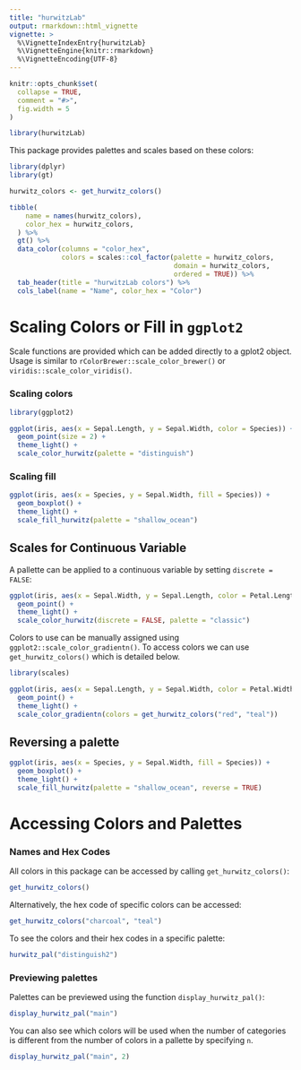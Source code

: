 ```yaml
---
title: "hurwitzLab"
output: rmarkdown::html_vignette
vignette: >
  %\VignetteIndexEntry{hurwitzLab}
  %\VignetteEngine{knitr::rmarkdown}
  %\VignetteEncoding{UTF-8}
---
```


```r
knitr::opts_chunk$set(
  collapse = TRUE,
  comment = "#>",
  fig.width = 5
)
```

```r
library(hurwitzLab)
```

This package provides palettes and scales based on these colors:

```r
library(dplyr)
library(gt)

hurwitz_colors <- get_hurwitz_colors()

tibble(
    name = names(hurwitz_colors),
    color_hex = hurwitz_colors,
  ) %>% 
  gt() %>% 
  data_color(columns = "color_hex",
             colors = scales::col_factor(palette = hurwitz_colors,
                                         domain = hurwitz_colors,
                                         ordered = TRUE)) %>% 
  tab_header(title = "hurwitzLab colors") %>% 
  cols_label(name = "Name", color_hex = "Color")
```


# Scaling Colors or Fill in `ggplot2`

Scale functions are provided which can be added directly to a 
gplot2 object. Usage is similar to `rColorBrewer::scale_color_brewer()` or `viridis::scale_color_viridis()`.

### Scaling colors
```r
library(ggplot2)

ggplot(iris, aes(x = Sepal.Length, y = Sepal.Width, color = Species)) +
  geom_point(size = 2) +
  theme_light() +
  scale_color_hurwitz(palette = "distinguish")
```

### Scaling fill

```r
ggplot(iris, aes(x = Species, y = Sepal.Width, fill = Species)) +
  geom_boxplot() +
  theme_light() +
  scale_fill_hurwitz(palette = "shallow_ocean")
```

## Scales for Continuous Variable

A pallette can be applied to a continuous variable by setting `discrete = FALSE`:

```r
ggplot(iris, aes(x = Sepal.Width, y = Sepal.Length, color = Petal.Length)) +
  geom_point() +
  theme_light() +
  scale_color_hurwitz(discrete = FALSE, palette = "classic")
```

Colors to use can be manually assigned using `ggplot2::scale_color_gradientn()`. To access colors we can use `get_hurwitz_colors()` which is detailed below.

```r
library(scales)

ggplot(iris, aes(x = Sepal.Length, y = Sepal.Width, color = Petal.Width)) +
  geom_point() +
  theme_light() +
  scale_color_gradientn(colors = get_hurwitz_colors("red", "teal"))
```

## Reversing a palette

```r
ggplot(iris, aes(x = Species, y = Sepal.Width, fill = Species)) +
  geom_boxplot() +
  theme_light() +
  scale_fill_hurwitz(palette = "shallow_ocean", reverse = TRUE)
```



# Accessing Colors and Palettes

### Names and Hex Codes

All colors in this package can be accessed by calling `get_hurwitz_colors()`:
```r
get_hurwitz_colors()
```

Alternatively, the hex code of specific colors can be accessed:
```r
get_hurwitz_colors("charcoal", "teal")
```

To see the colors and their hex codes in a specific palette:
```r
hurwitz_pal("distinguish2")
```


### Previewing palettes

Palettes can be previewed using the function `display_hurwitz_pal()`:

```r
display_hurwitz_pal("main")
```

You can also see which colors will be used when the number of categories is different from the number of colors in a pallette by specifying `n`.

```r
display_hurwitz_pal("main", 2)
```

